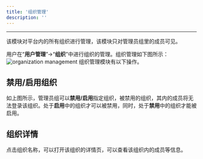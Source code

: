 ```yaml
---
title: '组织管理'
description: ''
---
```

---
该模块对平台内的所有组织进行管理，该模块只对管理员组里的成员可见。

用户在“**用户管理**”->“**组织**”中进行组织的管理。组织管理如下图所示：
<img
    className="block dark:hidden"
    src="docs/images/org-management.png"
    alt="organization management"
/>
组织管理模块有以下操作。

## 禁用/启用组织
如上图所示，管理员组可以**禁用/启用**指定组织，被禁用的组织，其内的成员将无法登录该组织。处于**启用**中的组织才可以被禁用，同时，处于**禁用**中的组织才能被启用。

## 组织详情
点击组织名称，可以打开该组织的详情页，可以查看该组织内的成员等信息。